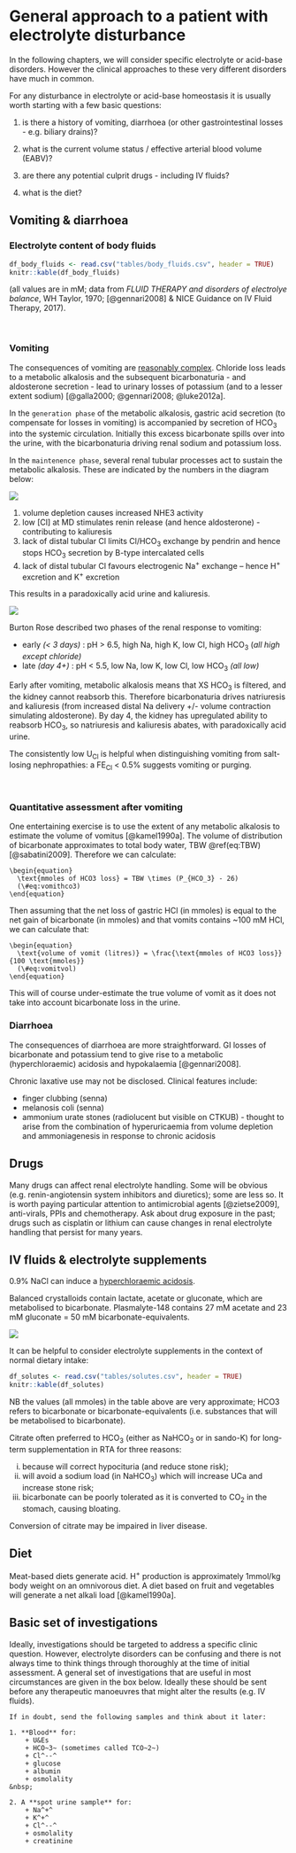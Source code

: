 # General approach to a patient with electrolyte disturbance

In the following chapters, we will consider specific electrolyte or acid-base disorders.  However the clinical approaches to these very different disorders have much in common.  

For any disturbance in electrolyte or acid-base homeostasis it is usually worth starting with a few basic questions:

1) is there a history of vomiting, diarrhoea (or other gastrointestinal losses - e.g. biliary drains)?  

2) what is the current volume status / effective arterial blood volume (EABV)?  

3) are there any potential culprit drugs - including IV fluids?  

4) what is the diet?  

## Vomiting & diarrhoea {#vomit}

### Electrolyte content of body fluids

```r
df_body_fluids <- read.csv("tables/body_fluids.csv", header = TRUE)
knitr::kable(df_body_fluids)

```

<!-- +--------------------------+----------+----------+----------+-----------+ -->
<!-- |fluid                     |Na (mM)   |K (mM)    |Cl (mM)   |HCO~3~ (mM)| -->
<!-- +==========================+==========+==========+==========+===========+ -->
<!-- |vomit                     |60        |10        |120       |0          | -->
<!-- +--------------------------+----------+----------+----------+-----------+ -->
<!-- |diarrhoea                 |75        |30        |60        |40         | -->
<!-- +--------------------------+----------+----------+----------+-----------+ -->
<!-- |ileostomy fluid           |100       |10        |100       |30         | -->
<!-- +--------------------------+----------+----------+----------+-----------+ -->
<!-- |bile                      |150       |6         |100       |40         | -->
<!-- +--------------------------+----------+----------+----------+-----------+ -->
<!-- |pancreatic juice          |140       |5         |75        |140        | -->
<!-- +--------------------------+----------+----------+----------+-----------+ -->

(all values are in mM; data from *FLUID THERAPY and disorders of electrolye balance*, WH Taylor, 1970; [@gennari2008] & NICE Guidance on IV Fluid Therapy, 2017).  

<br>

### Vomiting

The consequences of vomiting are [reasonably complex](https://www.kidneyfish.net/post/bicarbonaturia/).  Chloride loss leads to a metabolic alkalosis and the subsequent bicarbonaturia - and aldosterone secretion - lead to urinary losses of potassium (and to a lesser extent sodium) [@galla2000; @gennari2008; @luke2012a].  

In the `generation phase` of the metabolic alkalosis, gastric acid secretion (to compensate for losses in vomiting) is accompanied by secretion of HCO~3~ into the systemic circulation.  Initially this excess bicarbonate spills over into the urine, with the bicarbonaturia driving renal sodium and potassium loss.  

In the `maintenence phase`, several renal tubular processes act to sustain the metabolic alkalosis.  These are indicated by the numbers in the diagram below: 

![](figures/vomiting1.png)

1) volume depletion causes increased NHE3 activity  
2) low [Cl] at MD stimulates renin release (and hence aldosterone) - contributing to kaliuresis  
3) lack of distal tubular Cl limits Cl/HCO~3~ exchange by pendrin and hence stops HCO~3~ secretion by B-type intercalated cells  
4) lack of distal tubular Cl favours electrogenic Na^+^ exchange – hence H^+^ excretion and K^+^ excretion  

This results in a paradoxically acid urine and kaliuresis.  

![](figures/vomiting2.png)

Burton Rose described two phases of the renal response to vomiting:

+  early *(\< 3 days)* : pH \> 6.5, high Na, high K, low Cl, high HCO~3~ (*all high except chloride)*
+  late *(day 4+)* : pH \< 5.5, low Na, low K, low Cl, low HCO~3~ *(all low)*

Early after vomiting, metabolic alkalosis means that XS HCO~3~ is filtered, and the kidney cannot reabsorb this. Therefore bicarbonaturia drives natriuresis and kaliuresis (from increased distal Na delivery +/- volume contraction simulating aldosterone). By day 4, the kidney has upregulated ability to reabsorb HCO~3~, so natriuresis and kaliuresis abates, with paradoxically acid urine.  

The consistently low U~Cl~ is helpful when distinguishing vomiting from salt-losing nephropathies: a FE~Cl~ \< 0.5% suggests vomiting or purging.  

<br>

### Quantitative assessment after vomiting

One entertaining exercise is to use the extent of any metabolic alkalosis to estimate the volume of vomitus [@kamel1990a].  The volume of distribution of bicarbonate approximates to total body water, TBW \@ref(eq:TBW) [@sabatini2009].  Therefore we can calculate:

```block2
\begin{equation}
  \text{mmoles of HCO3 loss} = TBW \times (P_{HCO_3} - 26)
  (\#eq:vomithco3)
\end{equation}
```

Then assuming that the net loss of gastric HCl (in mmoles) is equal to the net gain of bicarbonate (in mmoles) and that vomits contains \~100 mM HCl, we can calculate that:

```block2
\begin{equation}
  \text{volume of vomit (litres)} = \frac{\text{mmoles of HCO3 loss}}{100 \text{mmoles}} 
  (\#eq:vomitvol)
\end{equation}
```

This will of course under-estimate the true volume of vomit as it does not take into account bicarbonate loss in the urine.  


### Diarrhoea

The consequences of diarrhoea are more straightforward.  GI losses of bicarbonate and potassium tend to give rise to a metabolic (hyperchloraemic) acidosis and hypokalaemia [@gennari2008].  

Chronic laxative use may not be disclosed.  Clinical features include:  

- finger clubbing (senna)  
- melanosis coli (senna)  
- ammonium urate stones (radiolucent but visible on CTKUB) - thought to arise from the combination of hyperuricaemia from volume depletion and ammoniagenesis in response to chronic acidosis  


## Drugs 

Many drugs can affect renal electrolyte handling.  Some will be obvious (e.g. renin-angiotensin system inhibitors and diuretics); some are less so.  It is worth paying particular attention to antimicrobial agents [@zietse2009], anti-virals, PPIs and chemotherapy.  Ask about drug exposure in the past; drugs such as cisplatin or lithium can cause changes in renal electrolyte handling that persist for many years.  


## IV fluids & electrolyte supplements

0.9% NaCl can induce a [hyperchloraemic acidosis](#HCMA).

Balanced crystalloids contain lactate, acetate or gluconate, which are metabolised to bicarbonate.  Plasmalyte-148 contains 27 mM acetate and 23 mM gluconate = 50 mM bicarbonate-equivalents.  

![](figures/crystalloids.png)

It can be helpful to consider electrolyte supplements in the context of normal dietary intake:  

```r
df_solutes <- read.csv("tables/solutes.csv", header = TRUE)
knitr::kable(df_solutes)

```

NB the values (all mmoles) in the table above are very approximate; HCO3 refers to bicarbonate or bicarbonate-equivalents (i.e. substances that will be metabolised to bicarbonate).   

Citrate often preferred to HCO~3~ (either as NaHCO~3~ or in sando-K) for long-term supplementation in RTA for three reasons:  

i) because will correct hypocituria (and reduce stone risk);  
ii) will avoid a sodium load (in NaHCO~3~) which will increase UCa and increase stone risk;  
iii) bicarbonate can be poorly tolerated as it is converted to CO~2~ in the stomach, causing bloating.  

Conversion of citrate may be impaired in liver disease.    

<!--
### Electrolyte supplements

Bicarbonate:  

- 1.26% NaHCO~3~ is 150 mM  
- 8.4% NaHCO~3~ is 1M  
- 2g qds = 8g = \~ 100 mmol HCO~3~

Potassium:  

- Kcitrate, 10 ml contains \~ 12 mmol citrate (= 12 mmol HCO~3~ equivalent) and 30 mmol K  
- SandoK, 2tabs qds contains 100 mmol K^+^ + 64 mmol Cl^--^ + 32 mmol HCO~3~    -->


## Diet  

Meat-based diets generate acid.  H^+^ production is approximately 1mmol/kg body weight on an omnivorous diet.  A diet based on fruit and vegetables will generate a net alkali load [@kamel1990a].  


## Basic set of investigations

Ideally, investigations should be targeted to address a specific clinic question. However, electrolyte disorders can be confusing and there is not always time to think things through thoroughly at the time of initial assessment.  A general set of investigations that are useful in most circumstances are given in the box below.  Ideally these should be sent before any therapeutic manoeuvres that might alter the results (e.g. IV fluids).  

```block2
If in doubt, send the following samples and think about it later:  

1. **Blood** for:
    + U&Es  
    + HCO~3~ (sometimes called TCO~2~)  
    + Cl^--^  
    + glucose  
    + albumin  
    + osmolality  
&nbsp; 

2. A **spot urine sample** for:
    + Na^+^  
    + K^+^  
    + Cl^--^  
    + osmolality  
    + creatinine  

```


